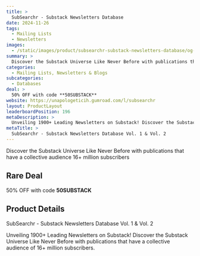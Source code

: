 ```yaml
---
title: >
  SubSearchr - Substack Newsletters Database
date: 2024-11-26
tags:
  - Mailing Lists
  - Newsletters
images:
  - /static/images/product/subsearchr-substack-newsletters-database/og-image.png
summary: >
  Discover the Substack Universe Like Never Before with publications that have a collective audience 16+ million subscribers
categories:
  - Mailing Lists, Newsletters & Blogs
subcategories:
  - Databases
deal: >
  50% OFF with code **50SUBSTACK**
website: https://unapologeticih.gumroad.com/l/subsearchr
layout: ProductLayout
leaderboardPosition: 196
metaDescription: >
  Unveiling 1900+ Leading Newsletters on Substack! Discover the Substack Universe Like Never Before with publications that have a collective audience of 16+ million subscribers.
metaTitle: >
  SubSearchr - Substack Newsletters Database Vol. 1 & Vol. 2
---
```

Discover the Substack Universe Like Never Before with publications that have a collective audience 16+ million subscribers

## Rare Deal

50% OFF with code **50SUBSTACK**

## Product Details

SubSearchr - Substack Newsletters Database Vol. 1 & Vol. 2

Unveiling 1900+ Leading Newsletters on Substack! Discover the Substack Universe Like Never Before with publications that have a collective audience of 16+ million subscribers.
